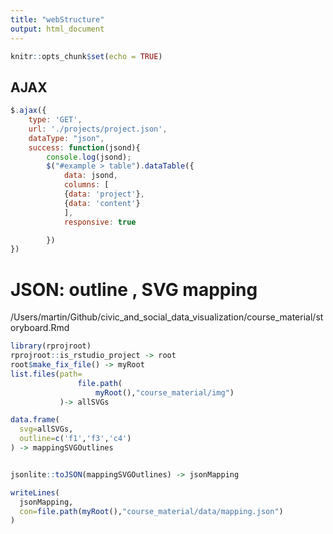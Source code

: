```yaml
---
title: "webStructure"
output: html_document
---
```


```r
knitr::opts_chunk$set(echo = TRUE)
```

## AJAX

```js
$.ajax({
    type: 'GET',
    url: './projects/project.json',
    dataType: "json",
    success: function(jsond){
        console.log(jsond);
        $("#example > table").dataTable({
            data: jsond,
            columns: [
            {data: 'project'},
            {data: 'content'}
            ],
            responsive: true

        })
})
```

# JSON: outline , SVG mapping

/Users/martin/Github/civic_and_social_data_visualization/course_material/storyboard.Rmd
```r
library(rprojroot)
rprojroot::is_rstudio_project -> root
root$make_fix_file() -> myRoot
list.files(path=
               file.path(
                   myRoot(),"course_material/img")
           )-> allSVGs

data.frame(
  svg=allSVGs,
  outline=c('f1','f3','c4')
) -> mappingSVGOutlines


jsonlite::toJSON(mappingSVGOutlines) -> jsonMapping

writeLines(
  jsonMapping,
  con=file.path(myRoot(),"course_material/data/mapping.json")
)

```

